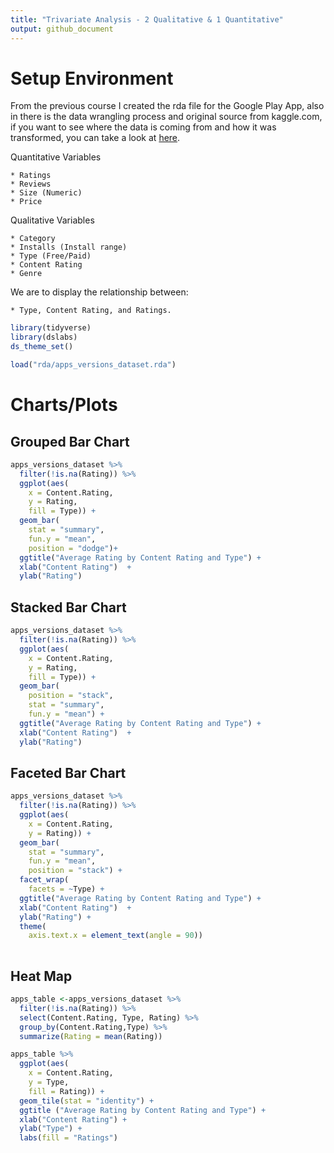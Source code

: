 ```yaml
---
title: "Trivariate Analysis - 2 Qualitative & 1 Quantitative"
output: github_document
---
```


# Setup Environment

From the previous course I created the rda file for the Google Play App, also in there is the data wrangling process and original source from kaggle.com, if you want to see where the data is coming from and how it was transformed, you can take a look at [here](https://github.com/irmoralesb/BeginningDataVisualizationWithR).

Quantitative Variables

    * Ratings
    * Reviews
    * Size (Numeric)
    * Price
    
    
Qualitative Variables

    * Category
    * Installs (Install range)
    * Type (Free/Paid)
    * Content Rating
    * Genre

We are to display the relationship between:
   
    * Type, Content Rating, and Ratings.

```r
library(tidyverse)
library(dslabs)
ds_theme_set()

load("rda/apps_versions_dataset.rda")

```


# Charts/Plots

## Grouped Bar Chart

```r
apps_versions_dataset %>%
  filter(!is.na(Rating)) %>%
  ggplot(aes(
    x = Content.Rating,
    y = Rating,
    fill = Type)) +
  geom_bar( 
    stat = "summary",
    fun.y = "mean",
    position = "dodge")+
  ggtitle("Average Rating by Content Rating and Type") +
  xlab("Content Rating")  +
  ylab("Rating")
```

## Stacked Bar Chart

```r
apps_versions_dataset %>%
  filter(!is.na(Rating)) %>%
  ggplot(aes(
    x = Content.Rating,
    y = Rating,
    fill = Type)) +
  geom_bar(
    position = "stack",
    stat = "summary",
    fun.y = "mean") +
  ggtitle("Average Rating by Content Rating and Type") +
  xlab("Content Rating")  +
  ylab("Rating")
```

## Faceted Bar Chart

```r
apps_versions_dataset %>%
  filter(!is.na(Rating)) %>%
  ggplot(aes(
    x = Content.Rating,
    y = Rating)) +
  geom_bar(
    stat = "summary",
    fun.y = "mean",
    position = "stack") +
  facet_wrap(
    facets = ~Type) +
  ggtitle("Average Rating by Content Rating and Type") +
  xlab("Content Rating")  +
  ylab("Rating") +
  theme(
    axis.text.x = element_text(angle = 90))
  
```



## Heat Map

```r
apps_table <-apps_versions_dataset %>%
  filter(!is.na(Rating)) %>%
  select(Content.Rating, Type, Rating) %>%
  group_by(Content.Rating,Type) %>%
  summarize(Rating = mean(Rating))

apps_table %>%
  ggplot(aes(
    x = Content.Rating, 
    y = Type, 
    fill = Rating)) +
  geom_tile(stat = "identity") +
  ggtitle ("Average Rating by Content Rating and Type") +
  xlab("Content Rating") +
  ylab("Type") +
  labs(fill = "Ratings")
  
  
```


